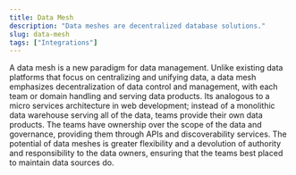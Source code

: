 ```yaml
---
title: Data Mesh
description: "Data meshes are decentralized database solutions."
slug: data-mesh
tags: ["Integrations"]
---
```


A data mesh is a new paradigm for data management. Unlike existing data platforms that focus on centralizing and unifying data, a data mesh emphasizes decentralization of data control and management, with each team or domain handling and serving data products. Its analogous to a micro services architecture in web development; instead of a monolithic data warehouse serving all of the data, teams provide their own data products. The teams have ownership over the scope of the data and governance, providing them through APIs and discoverability services. The potential of data meshes is greater flexibility and a devolution of authority and responsibility to the data owners, ensuring that the teams best placed to maintain data sources do.